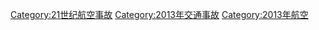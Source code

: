 {{Year by category
|m=2
|c=0
|d=1
|y=3
|cat=航空事故
|sortkey=Aviation accidents
|parent=21世纪航空事故
|subcat=2013年交通事故
}}
[[Category:21世纪航空事故|Category:21世纪航空事故]]
[[Category:2013年交通事故|Category:2013年交通事故]]
[[Category:2013年航空|Category:2013年航空]]